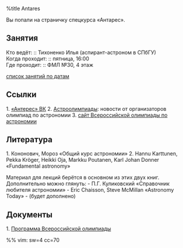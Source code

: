 %title Antares

{{file:img/b44_the_dark_river.jpg|B44, The Dark River, Rho Ophiuchi, Antares, M4|class="banner"}}
<div class="banner">Вы попали на страничку спецкурса «Антарес».</div>

== Занятия ==

Кто ведёт: :: Тихоненко Илья (аспирант-астроном в СПбГУ) <br/>
Когда проходит: :: пятница, 16:00 <br/>
Где проходит: :: ФМЛ №30, 4 этаж <br/>


[[пары/список_пар.wiki|список занятий по датам]]

== Ссылки == 

1. {{file:img/vklogo.png|vklogo|}} [[https://vk.com/antares_pml30|«Антерес» ВК]]
2. {{file:img/vklogo.png|vklogo|}} [[https://vk.com/astroolympiads|Астроолимпиады]]: новости от организаторов олимпиад по астрономии
3. [[http://www.astroolymp.ru/|cайт Всероcсийской олимпиады по астрономии]]

== Литература ==
1. Кононович, Мороз «Общий курс астрономии»
2. Hannu Karttunen, Pekka Kröger, Heikki Oja,  Markku Poutanen, Karl Johan Donner «Fundamental astronomy»

Материал для лекций берётся в основном из этих двух книг.
Дополнительно можно глянуть:
- П.Г. Куликовский «Справочник любителя астрономии»
- Eric Chaisson, Steve McMillan «Astronomy Today»
- (будет дополнено)

== Документы ==

1. [[http://astroolymp.ru/docs/syllabus2019.pdf|Программа Всероссийской олимпиады]]

%% vim: sw=4 cc=70

